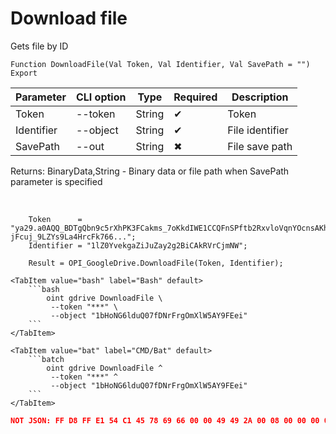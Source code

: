 ﻿---
sidebar_position: 6
description: Download file and other functions to work with Google Drive in the Open Integration Package, a free open-source integration library for 1C:Enterprise 8, OneScript and CLI
keywords: [1C, 1С, 1С:Enterprise, 1С:Enterprise 8.3, API, Integration, Services, Exchange, OneScript, CLI, Google Drive]
---


# Download file
 Gets file by ID



`Function DownloadFile(Val Token, Val Identifier, Val SavePath = "") Export`

  | Parameter | CLI option | Type | Required | Description |
  |-|-|-|-|-|
  | Token | --token | String | &#x2714; | Token |
  | Identifier | --object | String | &#x2714; | File identifier |
  | SavePath | --out | String | &#x2716; | File save path |

  
  Returns:  BinaryData,String - Binary data or file path when SavePath parameter is specified

<br/>



```bsl title="1C:Enterprise/OneScript code example"
    Token      = "ya29.a0AQQ_BDTgQbn9c5rXhPK3FCakms_7oKkdIWE1CCQFnSPftb2RxvloVqnYOcnsAKhXrD0Gq8Tz2Kgn5IBXG5E25uksZfvvTtXob-jFcuj_9LZYs9La4HrcFk766...";
    Identifier = "1lZ0YvekgaZiJuZay2g2BiCAkRVrCjmNW";

    Result = OPI_GoogleDrive.DownloadFile(Token, Identifier);
```
 

 <Tabs>
  
    <TabItem value="bash" label="Bash" default>
        ```bash
            oint gdrive DownloadFile \
             --token "***" \
             --object "1bHoNG6lduQ07fDNrFrgOmXlW5AY9FEei"
        ```
    </TabItem>
  
    <TabItem value="bat" label="CMD/Bat" default>
        ```batch
            oint gdrive DownloadFile ^
             --token "***" ^
             --object "1bHoNG6lduQ07fDNrFrgOmXlW5AY9FEei"
        ```
    </TabItem>
</Tabs>


```json title="Result"
NOT JSON: FF D8 FF E1 54 C1 45 78 69 66 00 00 49 49 2A 00 08 00 00 00 0B 00 0E 01 02 00 20 00 00 00 92 00 00 00 0F 01 02 00 05 00 00 00 B2 00 00 00 10 01 02 00 07 00 00 00 B8 00 00 00 12 01 03 00 01 00…
```
